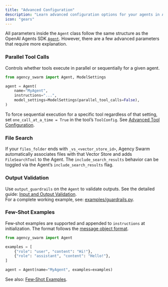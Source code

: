 ```yaml
---
title: "Advanced Configuration"
description: "Learn advanced configuration options for your agents in Agency Swarm."
icon: "gears"
---
```



All parameters inside the `Agent` class follow the same structure as the OpenAI Agents SDK [`Agent`](https://openai.github.io/openai-agents-python/ref/agent/#agents.agent.Agent). However, there are a few advanced parameters that require more explanation.

### Parallel Tool Calls

Controls whether tools execute in parallel or sequentially for a given agent.

```python
from agency_swarm import Agent, ModelSettings

agent = Agent(
    name="MyAgent",
    instructions="...",
    model_settings=ModelSettings(parallel_tool_calls=False),
)
```

To force sequential execution for a specific tool regardless of that setting, set `one_call_at_a_time = True` in the tool’s `ToolConfig`. See [Advanced Tool Configuration](/core-framework/tools/custom-tools/configuration).

### File Search

If your `files_folder` ends with `_vs_<vector_store_id>`, Agency Swarm automatically associates files with that Vector Store and adds `FileSearchTool` to the Agent. The `include_search_results` behavior can be toggled via the Agent’s `include_search_results` flag.

### Output Validation

Use `output_guardrails` on the `Agent` to validate outputs. See the detailed guide: [Input and Output Validation](/additional-features/input-output-validation).    
For a complete working example, see: [examples/guardrails.py](https://github.com/VRSEN/agency-swarm/blob/main/examples/guardrails.py).

### Few‑Shot Examples

Few‑shot examples are supported and appended to `instructions` at initialization. The format follows the [message object format](https://platform.openai.com/docs/api-reference/messages/createMessage).

```python
from agency_swarm import Agent

examples = [
    {"role": "user", "content": "Hi!"},
    {"role": "assistant", "content": "Hello!"},
]

agent = Agent(name="MyAgent", examples=examples)
```

See also: [Few‑Shot Examples](/additional-features/few-shot-examples).
